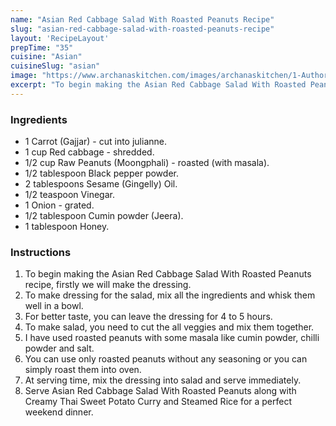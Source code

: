 ---
name: "Asian Red Cabbage Salad With Roasted Peanuts Recipe"
slug: "asian-red-cabbage-salad-with-roasted-peanuts-recipe"
layout: 'RecipeLayout'
prepTime: "35"
cuisine: "Asian"
cuisineSlug: "asian"
image: "https://www.archanaskitchen.com/images/archanaskitchen/1-Author/Reena_Vyas/Asian_Red_Cabbage_Salad_With_Roasted_Peanuts.jpg"
excerpt: "To begin making the Asian Red Cabbage Salad With Roasted Peanuts recipe, firstly we will make the dressing"
---

### Ingredients

- 1 Carrot (Gajjar) - cut into julianne.
- 1 cup Red cabbage - shredded.
- 1/2 cup Raw Peanuts (Moongphali) - roasted (with masala).
- 1/2 tablespoon Black pepper powder.
- 2 tablespoons Sesame (Gingelly) Oil.
- 1/2 teaspoon Vinegar.
- 1 Onion - grated.
- 1/2 tablespoon Cumin powder (Jeera).
- 1 tablespoon Honey.

### Instructions

1. To begin making the Asian Red Cabbage Salad With Roasted Peanuts recipe, firstly we will make the dressing.
1. To make dressing for the salad, mix all the ingredients and whisk them well in a bowl.
1. For better taste, you can leave the dressing for 4 to 5 hours.
1. To make salad, you need to cut the all veggies and mix them together.
1. I have used roasted peanuts with some masala like cumin powder, chilli powder and salt.
1. You can use only roasted peanuts without any seasoning or you can simply roast them into oven.
1. At serving time, mix the dressing into salad and serve immediately.
1. Serve Asian Red Cabbage Salad With Roasted Peanuts along with Creamy Thai Sweet Potato Curry and Steamed Rice for a perfect weekend dinner.
